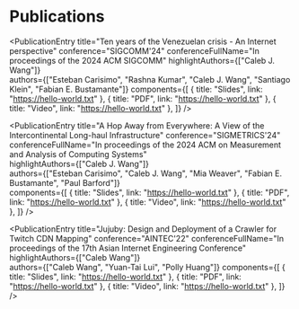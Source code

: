 # Publications 

<PublicationEntry
    title="Ten years of the Venezuelan crisis - An Internet perspective"
    conference="SIGCOMM'24" 
    conferenceFullName="In proceedings of the 2024 ACM SIGCOMM" 
    highlightAuthors={["Caleb J. Wang"]}  
    authors={["Esteban Carisimo", "Rashna Kumar", "Caleb J. Wang", "Santiago Klein", "Fabian E. Bustamante"]} 
    components={[
        { title: "Slides", link: "https://hello-world.txt" },
        { title: "PDF", link: "https://hello-world.txt" },
        { title: "Video", link: "https://hello-world.txt" }, 
    ]} 
/> 

<PublicationEntry
    title="A Hop Away from Everywhere: A View of the Intercontinental Long-haul Infrastructure"
    conference="SIGMETRICS'24"
    conferenceFullName="In proceedings of the 2024 ACM on Measurement and Analysis of Computing Systems"   
    highlightAuthors={["Caleb J. Wang"]}  
    authors={["Esteban Carisimo", "Caleb J. Wang", "Mia Weaver", "Fabian E. Bustamante", "Paul Barford"]}  
    components={[
        { title: "Slides", link: "https://hello-world.txt" },
        { title: "PDF", link: "https://hello-world.txt" },
        { title: "Video", link: "https://hello-world.txt" }, 
    ]} 
/> 

<PublicationEntry
    title="Jujuby: Design and Deployment of a Crawler for Twitch CDN Mapping"
    conference="AINTEC'22"
    conferenceFullName="In proceedings of the 17th Asian Internet Engineering Conference" 
    highlightAuthors={["Caleb Wang"]}   
    authors={["Caleb Wang", "Yuan-Tai Lui", "Polly Huang"]} 
    components={[
        { title: "Slides", link: "https://hello-world.txt" },
        { title: "PDF", link: "https://hello-world.txt" },
        { title: "Video", link: "https://hello-world.txt" }, 
    ]} 
/> 

